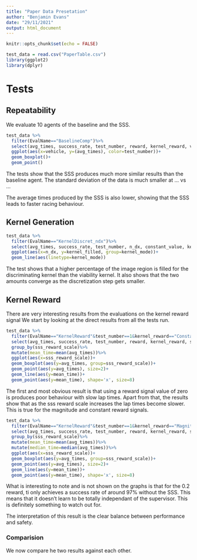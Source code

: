 ```yaml
---
title: "Paper Data Presetation"
author: "Benjamin Evans"
date: "29/11/2021"
output: html_document
---
```


```r
knitr::opts_chunk$set(echo = FALSE)

test_data = read.csv("PaperTable.csv")
library(ggplot2)
library(dplyr)

```

# Tests

## Repeatability

We evaluate 10 agents of the baseline and the SSS.

```r

test_data %>%
  filter(EvalName=="BaselineComp")%>%
  select(avg_times, success_rate, test_number, reward, kernel_reward, vehicle, test_number) %>%
  ggplot(aes(x=vehicle, y=(avg_times), color=test_number))+
  geom_boxplot()+
  geom_point()

```

The tests show that the SSS produces much more similar results than the baseline agent.
The standard deviation of the data is much smaller at ... vs ...

The average times produced by the SSS is also lower, showing that the SSS leads to faster racing behaviour.

## Kernel Generation


```r

test_data %>%
  filter(EvalName=="KernelDiscret_ndx")%>%
  select(avg_times, success_rate, test_number, n_dx, constant_value, kernel_mode, kernel_filled)%>%
  ggplot(aes(x=n_dx, y=kernel_filled, group=kernel_mode))+
  geom_line(aes(linetype=kernel_mode))

```

The test shows that a higher percentage of the image region is filled for the discriminating kernel than the viability kernel.
It also shows that the two amounts converge as the discretization step gets smaller.

## Kernel Reward

There are very interesting results from the evaluations on the kernel reward signal
We start by looking at the direct results from all the tests run.



```r

test_data %>%
  filter(EvalName=="KernelReward"&test_number==1&kernel_reward=="Constant")%>%
  select(avg_times, success_rate, test_number, reward, kernel_reward, sss_reward_scale, test_number) %>%
  group_by(sss_reward_scale)%>%
  mutate(mean_time=mean(avg_times))%>%
  ggplot(aes(x=sss_reward_scale))+
  geom_boxplot(aes(y=avg_times, group=sss_reward_scale))+
  geom_point(aes(y=avg_times), size=2)+
  geom_line(aes(y=mean_time))+
  geom_point(aes(y=mean_time), shape='x', size=8)

```
The first and most obvious result is that using a reward signal value of zero is produces poor behaviour with slow lap times.
Apart from that, the results show that as the sss reward scale increases the lap times become slower. This is true for the magnitude and constant reward signals.

```r

test_data %>%
  filter(EvalName=="KernelReward"&test_number==1&kernel_reward=="Magnitude")%>%
  select(avg_times, success_rate, test_number, reward, kernel_reward, sss_reward_scale, test_number) %>%
  group_by(sss_reward_scale)%>%
  mutate(mean_time=mean(avg_times))%>%
  mutate(median_time=median(avg_times))%>%
  ggplot(aes(x=sss_reward_scale))+
  geom_boxplot(aes(y=avg_times, group=sss_reward_scale))+
  geom_point(aes(y=avg_times), size=2)+
  geom_line(aes(y=mean_time))+
  geom_point(aes(y=mean_time), shape='x', size=8)
```

What is interesting to note and is not shown on the graphs is that for the 0.2 reward, ti only achieves a success rate of around 97% without the SSS.
This means that it doesn't learn to be totally independant of the supervisor.
This is definitely something to watch out for. 

The interpretation of this result is the clear balance between performance and safety. 

### Comparision

We now compare he two results against each other.


